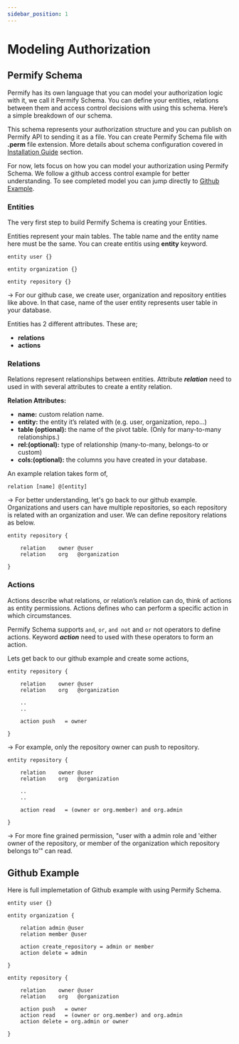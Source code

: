 ```yaml
---
sidebar_position: 1
---
```

# Modeling Authorization 

## Permify Schema

Permify has its own language that you can model your authorization logic with it, we call it Permify Schema. You can 
define your entities, relations between them and access control decisions with using this schema. Here’s a simple breakdown of our schema.

This schema represents your authorization structure and you can publish on Permify API to sending it as a file. You can
create Permify Schema file with **.perm** file extension. More details about schema configuration covered in 
[Installation Guide] section. 

[Installation Guide]:  /docs/installation#configuring-schema-on-permify

For now, lets focus on how you can model your authorization using Permify Schema. We follow a github access
control example for better understanding. To see completed model you can jump directly to [Github Example](#github-example). 

### Entities

The very first step to build Permify Schema is creating your Entities.

Entities represent your main tables. The table name and the entity name here must be the same. 
You can create entitis using **entity** keyword.

```perm
entity user {}

entity organization {}

entity repository {} 
```

→ For our github case, we create user, organization and repository entities like above. In that case, name of the user entity represents user table in your database.

Entities has 2 different attributes. These are;

- **relations**
- **actions**

### Relations

Relations represent relationships between entities. Attribute ***relation*** need to used in with several attributes to create a entity relation.

**Relation Attributes:**

- **name:** custom relation name.
- **entity:** the entity it’s related with (e.g. user, organization, repo…)
- **table (optional):** the name of the pivot table. (Only for many-to-many relationships.)
- **rel:(optional):** type of relationship (many-to-many, belongs-to or custom)
- **cols:(optional):** the columns you have created in your database.

An example relation takes form of,

```
relation [name] @[entity] 
```

→ For better understanding, let's go back to our github example. Organizations and users can have multiple repositories,
so each repository is related with an organization and user. We can define repository relations as below.

```perm
entity repository {

    relation    owner @user         
    relation    org   @organization   

}
```

### Actions

Actions describe what relations, or relation’s relation can do, think of actions as entity permissions. Actions
defines who can perform a specific action in which circumstances.

Permify Schema supports ``and``, ``or``, ``and not`` and ``or`` not operators to define actions. Keyword ***action*** need to 
used with these operators to form an action.

Lets get back to our github example and create some actions,

```perm
entity repository {

    relation    owner @user         
    relation    org   @organization      
    
    ..
    ..

    action push   = owner

}
```

→ For example, only the repository owner can push to
repository.

```
entity repository {

    relation    owner @user         
    relation    org   @organization 

    ..
    ..

    action read   = (owner or org.member) and org.admin

}
```

→ For more fine grained permission, "user with a admin role and 'either owner of the repository, or member of the organization which repository belongs to'"
can read.

## Github Example 

Here is full implemetation of Github example with using Permify Schema.

```perm
entity user {} 

entity organization {

    relation admin @user     
    relation member @user   

    action create_repository = admin or member
    action delete = admin

} 

entity repository {

    relation    owner @user        
    relation    org   @organization    

    action push   = owner 
    action read   = (owner or org.member) and org.admin
    action delete = org.admin or owner

} 
```

